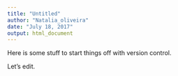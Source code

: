 ```yaml
---
title: "Untitled"
author: "Natalia_oliveira"
date: "July 18, 2017"
output: html_document
---
```



Here is some stuff to start things off with version control.

Let's edit. 